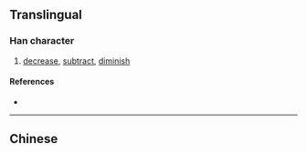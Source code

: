 {{also|減}}
{{character info/new}}
==Translingual==

===Han character===
{{Han char|rn=15|rad=冫|as=09|sn=11|four=|canj=IMIHR|ids=⿰冫咸}}

# [[decrease]], [[subtract]], [[diminish]]

====References====
* {{Han ref|kx=0133.020|dkj=01675|dj=0297.070|hdz=10299.180|uh=51CF|ud=20943}}

----

==Chinese==
{{zh-see|減}}